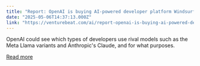 ```yaml
---
title: "Report: OpenAI is buying AI-powered developer platform Windsurf — what happens to its support for rival LLMs?"
date: "2025-05-06T14:37:13.000Z"
link: "https://venturebeat.com/ai/report-openai-is-buying-ai-powered-developer-platform-windsurf-what-happens-to-its-support-for-rival-llms/"
---
```


OpenAI could see which types of developers use rival models such as the Meta Llama variants and Anthropic's Claude, and for what purposes.

[Read more](https://venturebeat.com/ai/report-openai-is-buying-ai-powered-developer-platform-windsurf-what-happens-to-its-support-for-rival-llms/)
